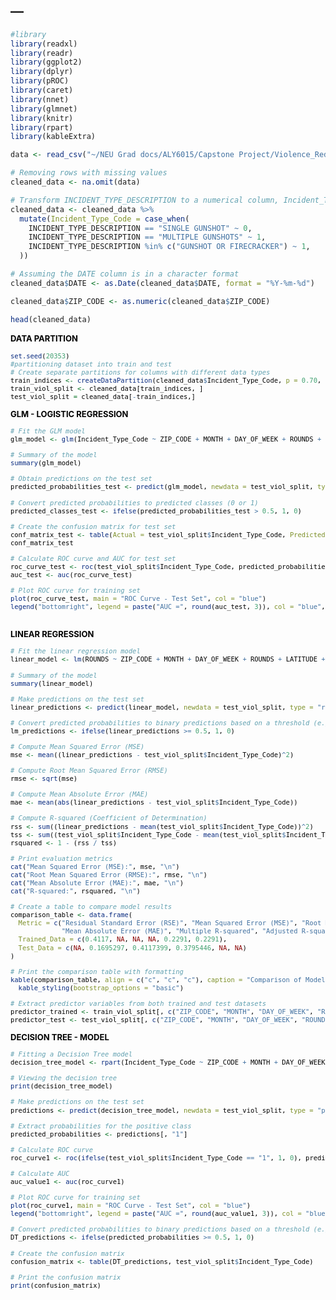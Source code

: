 ---
---

```{r message=FALSE, warning=FALSE}

#library
library(readxl)
library(readr)
library(ggplot2)
library(dplyr)
library(pROC)
library(caret)
library(nnet)
library(glmnet)
library(knitr)
library(rpart)
library(kableExtra)

data <- read_csv("~/NEU Grad docs/ALY6015/Capstone Project/Violence_Reduction_-_Shotspotter_Alerts.csv")

```

```{r}

# Removing rows with missing values
cleaned_data <- na.omit(data)

```

```{r}

# Transform INCIDENT_TYPE_DESCRIPTION to a numerical column, Incident_Type_Code
cleaned_data <- cleaned_data %>%
  mutate(Incident_Type_Code = case_when(
    INCIDENT_TYPE_DESCRIPTION == "SINGLE GUNSHOT" ~ 0,
    INCIDENT_TYPE_DESCRIPTION == "MULTIPLE GUNSHOTS" ~ 1,
    INCIDENT_TYPE_DESCRIPTION %in% c("GUNSHOT OR FIRECRACKER") ~ 1,
  ))

# Assuming the DATE column is in a character format
cleaned_data$DATE <- as.Date(cleaned_data$DATE, format = "%Y-%m-%d")

cleaned_data$ZIP_CODE <- as.numeric(cleaned_data$ZIP_CODE)

head(cleaned_data)

```

<B>
<FONT SIZE = 2, color = "black">
DATA PARTITION
</B><BR>

```{r warning=FALSE}
set.seed(20353)
#partitioning dataset into train and test
# Create separate partitions for columns with different data types
train_indices <- createDataPartition(cleaned_data$Incident_Type_Code, p = 0.70, list = FALSE, times = 1)
train_viol_split <- cleaned_data[train_indices, ]
test_viol_split = cleaned_data[-train_indices,]

```

<B>
<FONT SIZE = 2, color = "black">
GLM - LOGISTIC REGRESSION
</B><BR>

```{r warning=FALSE}
# Fit the GLM model
glm_model <- glm(Incident_Type_Code ~ ZIP_CODE + MONTH + DAY_OF_WEEK + ROUNDS + LATITUDE + LONGITUDE, data = train_viol_split, family = binomial)

# Summary of the model
summary(glm_model)

# Obtain predictions on the test set
predicted_probabilities_test <- predict(glm_model, newdata = test_viol_split, type = "response")

# Convert predicted probabilities to predicted classes (0 or 1)
predicted_classes_test <- ifelse(predicted_probabilities_test > 0.5, 1, 0)

# Create the confusion matrix for test set
conf_matrix_test <- table(Actual = test_viol_split$Incident_Type_Code, Predicted = predicted_classes_test)
conf_matrix_test

# Calculate ROC curve and AUC for test set
roc_curve_test <- roc(test_viol_split$Incident_Type_Code, predicted_probabilities_test)
auc_test <- auc(roc_curve_test)

# Plot ROC curve for training set
plot(roc_curve_test, main = "ROC Curve - Test Set", col = "blue")
legend("bottomright", legend = paste("AUC =", round(auc_test, 3)), col = "blue", lty = 1, cex = 0.8)

```
<B>
<BR>
<FONT SIZE = 2, color = "black">
LINEAR REGRESSION
</B><BR>


```{r}

# Fit the linear regression model
linear_model <- lm(ROUNDS ~ ZIP_CODE + MONTH + DAY_OF_WEEK + ROUNDS + LATITUDE + LONGITUDE, data = train_viol_split)

# Summary of the model
summary(linear_model)

# Make predictions on the test set
linear_predictions <- predict(linear_model, newdata = test_viol_split, type = "response")

# Convert predicted probabilities to binary predictions based on a threshold (e.g., 0.5)
lm_predictions <- ifelse(linear_predictions >= 0.5, 1, 0)

# Compute Mean Squared Error (MSE)
mse <- mean((linear_predictions - test_viol_split$Incident_Type_Code)^2)

# Compute Root Mean Squared Error (RMSE)
rmse <- sqrt(mse)

# Compute Mean Absolute Error (MAE)
mae <- mean(abs(linear_predictions - test_viol_split$Incident_Type_Code))

# Compute R-squared (Coefficient of Determination)
rss <- sum((linear_predictions - mean(test_viol_split$Incident_Type_Code))^2)
tss <- sum((test_viol_split$Incident_Type_Code - mean(test_viol_split$Incident_Type_Code))^2)
rsquared <- 1 - (rss / tss)

# Print evaluation metrics
cat("Mean Squared Error (MSE):", mse, "\n")
cat("Root Mean Squared Error (RMSE):", rmse, "\n")
cat("Mean Absolute Error (MAE):", mae, "\n")
cat("R-squared:", rsquared, "\n")

# Create a table to compare model results
comparison_table <- data.frame(
  Metric = c("Residual Standard Error (RSE)", "Mean Squared Error (MSE)", "Root Mean Squared Error (RMSE)",
             "Mean Absolute Error (MAE)", "Multiple R-squared", "Adjusted R-squared"),
  Trained_Data = c(0.4117, NA, NA, NA, 0.2291, 0.2291),
  Test_Data = c(NA, 0.1695297, 0.4117399, 0.3795446, NA, NA)
)

# Print the comparison table with formatting
kable(comparison_table, align = c("c", "c", "c"), caption = "Comparison of Model Results between Trained Data and Test Data") %>%
  kable_styling(bootstrap_options = "basic")

# Extract predictor variables from both trained and test datasets
predictor_trained <- train_viol_split[, c("ZIP_CODE", "MONTH", "DAY_OF_WEEK", "ROUNDS", "LATITUDE", "LONGITUDE")]
predictor_test <- test_viol_split[, c("ZIP_CODE", "MONTH", "DAY_OF_WEEK", "ROUNDS", "LATITUDE", "LONGITUDE")]

```

<B>
<FONT SIZE = 2, color = "black">
DECISION TREE - MODEL
</B><BR>

```{r message=FALSE,warning=FALSE}

# Fitting a Decision Tree model
decision_tree_model <- rpart(Incident_Type_Code ~ ZIP_CODE + MONTH + DAY_OF_WEEK + ROUNDS + LATITUDE + LONGITUDE, data = train_viol_split, method="class")

# Viewing the decision tree
print(decision_tree_model)

# Make predictions on the test set
predictions <- predict(decision_tree_model, newdata = test_viol_split, type = "prob")

# Extract probabilities for the positive class
predicted_probabilities <- predictions[, "1"]

# Calculate ROC curve
roc_curve1 <- roc(ifelse(test_viol_split$Incident_Type_Code == "1", 1, 0), predicted_probabilities)

# Calculate AUC
auc_value1 <- auc(roc_curve1)

# Plot ROC curve for training set
plot(roc_curve1, main = "ROC Curve - Test Set", col = "blue")
legend("bottomright", legend = paste("AUC =", round(auc_value1, 3)), col = "blue", lty = 1, cex = 0.8)

# Convert predicted probabilities to binary predictions based on a threshold (e.g., 0.5)
DT_predictions <- ifelse(predicted_probabilities >= 0.5, 1, 0)

# Create the confusion matrix
confusion_matrix <- table(DT_predictions, test_viol_split$Incident_Type_Code)

# Print the confusion matrix
print(confusion_matrix)

```

